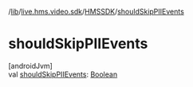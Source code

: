 /[lib](/api-reference/android/v2/home/content)/[live.hms.video.sdk](../index)/[HMSSDK](index)/[shouldSkipPIIEvents](should-skip-p-i-i-events)

# shouldSkipPIIEvents

[androidJvm]\
val [shouldSkipPIIEvents](should-skip-p-i-i-events): [Boolean](https://kotlinlang.org/api/latest/jvm/stdlib/kotlin/-boolean/index.html)
